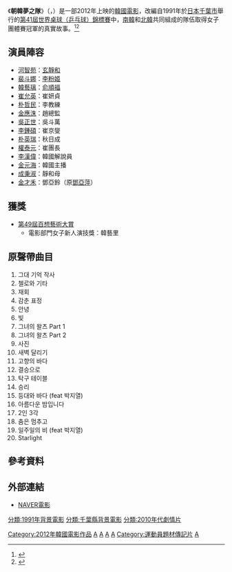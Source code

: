 {{Infobox Film
|片名        = 朝韓夢之隊
|電影原名    = {{lang|ko|코리아}}
|圖像        = 
|圖像說明    = 
|導演        = [[文賢盛|文賢盛]]
|監製        = 
|製片        = 
|編劇        = {{ubl|[[劉英雅|劉英雅]]|全成輝}}
|主演        = {{ubl|[[河智苑|河智苑]]|[[裴斗娜|裴斗娜]]}}
|分級        = 
|副標題      = 
|主題曲      = 
|片頭曲      = 
|片尾曲      = 
|配樂        =
|攝影        = 
|剪輯        = 
|製片商      = 
|發行商      = CJ Entertainment
|上映日期    = {{flagicon|KOR}} 2012年5月3日
|發行日期    =
|片長        = 127分鐘
|產地        = {{KOR}}
|語言        = [[韓語|韓語]]
|官方網站    = 
|預算        = 
|票房        = 
|中國大陸片名= 
|香港片名    = 
|新馬片名    = 
|台灣片名    = 朝韓夢之隊
|sarft_id    = <!-- 公映許可號碼 -->
|amg_id      = <!-- AMG（All Media Guide）ID -->
|imdb_id     = <!-- IMDB（互聯網電影數據庫）ID -->
}}
《'''朝韓夢之隊'''》（{{lang-ko|코리아}}，{{lang-en|''As One''}}）是一部2012年上映的[[韓國電影|韓國電影]]，改編自1991年於[[日本|日本]][[千葉市|千葉市]]舉行的[[1991年世界乒乓球錦標賽|第41屆世界桌球（乒乓球）錦標賽]]中，[[大韓民國|南韓]]和[[朝鮮民主主義人民共和國|北韓]]共同組成的隊伍取得女子團體賽冠軍的真實故事。<ref>{{Cite web |url=http://chinese.joins.com/gb/article.do?method=detail&art_id=60850&category=003002 |title=《秘密花園》河智苑全身心投入乒乓球練習中 |access-date=2014-04-23 |archive-date=2017-09-14 |archive-url=https://web.archive.org/web/20170914034846/http://chinese.joins.com/gb/article.do?method=detail&art_id=60850&category=003002 |dead-url=no }}</ref><ref>{{Cite web |url=http://www.koreastardaily.com/tc/news/16403 |title=《KOREA》首張海報曝光 河智苑、裴鬥娜鬥志昂揚  |access-date=2014-04-23 |archive-date=2020-04-04 |archive-url=https://web.archive.org/web/20200404054920/https://www.koreastardaily.com/tc/news/16403 |dead-url=no }}</ref>

== 演員陣容 ==
*[[河智苑|河智苑]]：[[玄靜和|玄靜和]]
*[[裴斗娜|裴斗娜]]：[[李粉姬|李粉姬]]
*[[韓藝璃|韓藝璃]]：[[俞順福|俞順福]]
*[[崔允英|崔允英]]：崔妍貞
*[[朴哲民_(演員)|朴哲民]]：李教練
*[[金應洙|金應洙]]：趙總監
*[[吳正世|吳正世]]：吳斗萬
*[[李鍾碩|李鍾碩]]：崔京燮
*[[朴英瑞|朴英瑞]]：秋日成
*[[權泰元|權泰元]]：崔團長
*[[李漢偉|李漢偉]]：韓國解說員
*[[金元海|金元海]]：韓國主播
*[[成秉淑|成秉淑]]：靜和母
*[[金才禾|金才禾]]：鄧亞鈴（原[[鄧亞萍|鄧亞萍]]）

== 獲獎 ==
*[[第49屆百想藝術大賞|第49屆百想藝術大賞]]
**電影部門女子新人演技獎：韓藝里

== 原聲帶曲目 ==
# 그대 기억 작사
# 첼로와 기타
# 재회
# 감춘 표정
# 안녕
# 빛
# 그녀의 왈츠 Part 1
# 그녀의 왈츠 Part 2
# 사진
# 새벽 달리기
# 고향의 바다
# 결승으로
# 탁구 테이블
# 승리
# 등대와 바다 (feat 박지열)
# 아름다운 밤입니다
# 2인 3각
# 춤은 멈추고
# 일주일의 비 (feat 박지열)
# Starlight

== 參考資料 ==
{{reflist}}
== 外部連結 ==
*[http://movie.naver.com/movie/bi/mi/basic.nhn?code=81891 NAVER電影] {{Wayback|url=http://movie.naver.com/movie/bi/mi/basic.nhn?code=81891 |date=20200616173736 }}{{ko}}
{{Imagine Asia}}
[[Category:2012年韓國電影作品|Category:2012年韓國電影作品]]
[[Category:韓語電影|A]]
[[Category:韓國劇情片|A]]
[[Category:朝鮮半島真人真事改編電影|A]]
[[Category:乒乓球電影|A]]
[[分類:1991年背景電影|分類:1991年背景電影]]
[[分類:千葉縣背景電影|分類:千葉縣背景電影]]
[[分類:2010年代劇情片|分類:2010年代劇情片]]
[[Category:運動員題材傳記片|Category:運動員題材傳記片]]
[[Category:2010年代運動片|A]]